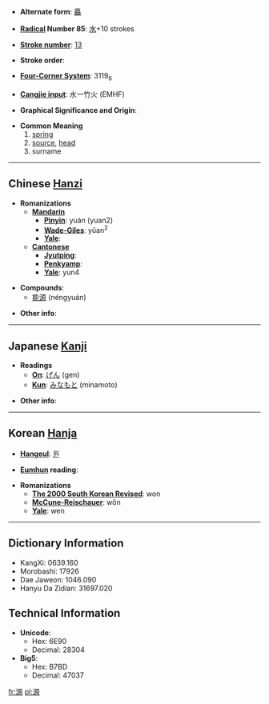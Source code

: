 * '''Alternate form''': [[厵]]

* '''[[Wiktionary:Chinese radical index| Radical]] Number 85''': [[Wiktionary:Chinese radical index 水|水]]+10 strokes

* '''[[Wiktionary:Chinese total strokes index|Stroke number]]''': [[Wiktionary:Chinese total strokes index 13|13]]

* '''Stroke order''': 

* '''[[Wiktionary:Chinese four corner index|Four-Corner System]]''': 3119<sub>6</sub>

* '''[[Wiktionary:Chinese Cangjie index|Cangjie input]]''': 水一竹火 (EMHF)

* '''Graphical Significance and Origin''': 

* '''Common Meaning'''
*#[[spring]]
*# [[source]], [[head]]
*# surname

----

== Chinese [[Hanzi]] ==

* '''Romanizations'''
** '''[[Mandarin]]'''
*** '''[[Pinyin]]''': yuán (yuan2)
*** '''[[Wade-Giles]]''': yüan<sup>2</sup>
*** '''[[Yale]]''': 
** '''[[Cantonese]]'''
*** '''[[Jyutping]]''':
*** '''[[Penkyamp]]''': 
*** '''[[Yale]]''': yun4

* '''Compounds''':
**[[能源]] (néngyuán)

* '''Other info''': 

----

== Japanese [[Kanji]] ==

* '''Readings'''
** '''[[On]]''': [[げん]] (gen)
** '''[[Kun]]''': [[みなもと]] (minamoto)

* '''Other info''':  

----

== Korean [[Hanja]] ==

* '''[[Hangeul]]''': [[원]]

* '''[[Eumhun]] reading''': 

* '''Romanizations'''
** '''[[The 2000 South Korean Revised Romanization|The 2000 South Korean Revised]]''': won
** '''[[McCune-Reischauer]]''': wŏn
** '''[[Yale]]''': wen

----

== Dictionary Information ==

* KangXi: 0639.160
* Morobashi: 17926
* Dae Jaweon: 1046.090
* Hanyu Da Zidian: 31697.020

== Technical Information ==

* '''Unicode''':
** Hex: 6E90
** Decimal: 28304
* '''Big5''':
** Hex: B7BD
** Decimal: 47037

[[fr:源]]
[[pl:源]]